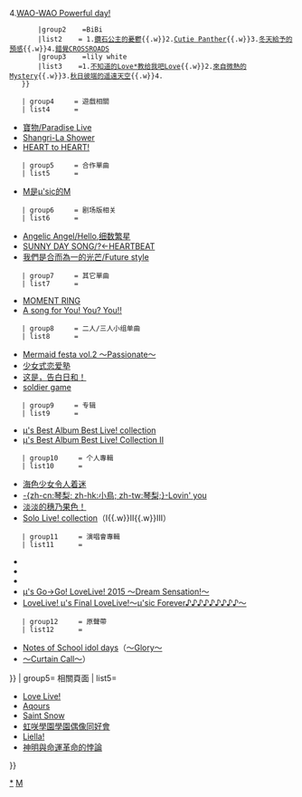 <noinclude>{{小寫}}
</noinclude>{{Navbox
| name=Μ's
| title=[[μ's]]
| state = {{{state|autocollapse}}}
| style = 
| bodyclass=hlist
| above = 
|
| group1     = 成員
| list1      = 
* [[高坂穗乃果]]（[[新田惠海]]）
* [[絢瀨繪里]]（[[南條愛乃]]）
* [[南小鳥|南-{zh-cn:琴梨; zh-hk:小鳥; zh-tw:琴梨}-]]（[[内田彩]]）
* [[園田海未]]（[[三森鈴子]]）
* [[星空凛]]（[[飯田里穗|飯田-{里}-穗]]）
* [[西木野真姬]]（[[Pile]]）
* [[東條希]]（[[楠田亞衣奈]]）
* [[小泉花陽]]（[[久保由利香]]）
* [[矢澤妮可|矢澤-{zh-hans:日香; zh-hk:妮歌; zh-tw:日香}-]]（[[德井青空]]）
|
| group2= 音樂作品
| list2= {{Navbox subgroup
    | group1     = 編號單曲
    | list1      = 
* 1.[[我們的LIVE 與你的LIFE]]
* 2.[[Snow halation]]
* 3.[[夏色笑顏1,2,Jump!]]
* 4.[[满怀“love”接近中！|满怀-{“love”}-接近中！]]
* 5.[[Wonderful Rush]]
* 6.[[Music S.T.A.R.T!!]]
    | group2     = 動畫相關
    | list2      = {{Navbox subgroup
        |group1    = 第一季
        |list1    = 
* [[我們活在當下]]
* [[一定能听见青春的声音]]
* [[前進→Tomorrow/START:DASH!!]]
* [[從今以後的Someday/Wonder zone]]
* [[No brand girls/START:DASH!!]]
        |group2    = 第二季
        |list2    = 
* [[那就是我們的奇蹟]]
* [[無論何時都一直]]
* [[夢想之門]]
* [[Love wing bell/Dancing stars on me!]]
* [[KiRa-KiRa Sensation!/Happy maker!]]
    }}
    | group3     = 小隊單曲
    | list3      = {{Navbox subgroup
        |group1    = Printemps
        |list1    = 1.[[Love marginal]]{{.w}}2.[[Pure girls project]]{{.w}}3.[[永遠Friends]]{{.w}}4.[[WAO-WAO Powerful day!]]
        |group2    =BiBi
        |list2    = 1.[[鑽石公主的憂鬱]]{{.w}}2.[[Cutie Panther]]{{.w}}3.[[冬天給予的預感]]{{.w}}4.[[錯覺CROSSROADS]]
        |group3    =lily white
        |list3    =1.[[不知道的Love*教给我吧Love]]{{.w}}2.[[來自微熱的Mystery]]{{.w}}3.[[秋日彼端的遥遠天空]]{{.w}}4.{{link-ja|想成為回憶以上的存在|思い出以上になりたくて}}
    }}

    | group4     = 遊戲相關
    | list4      = 
* [[寶物/Paradise Live]]
* [[Shangri-La Shower]]
* [[HEART to HEART!]]
    | group5     = 合作單曲
    | list5      = 
* [[M是μ'sic的M]]
    | group6     = 剧场版相关
    | list6      = 
* [[Angelic Angel/Hello,细数繁星]]
* [[SUNNY DAY SONG/?←HEARTBEAT]]
* [[我們是合而為一的光芒/Future style]]
    | group7     = 其它單曲
    | list7      = 
* [[MOMENT RING]]
* [[A song for You! You? You!!]]

    | group8     = 二人/三人小组单曲
    | list8      =
* [[Love Live!音樂作品列表|Mermaid festa vol.2 〜Passionate〜]]
* [[Love Live!音樂作品列表|少女式恋爱塾]]
* [[Love Live!音樂作品列表|这是，告白日和！]]
* [[Love Live!音樂作品列表|soldier game]]
    | group9     = 专辑
    | list9      =
* [[μ's Best Album Best Live! collection]]
* [[μ's Best Album Best Live! Collection Ⅱ]]
    | group10     = 个人專輯
    | list10      =
* [[Love Live!音樂作品列表#個人專輯|海色少女令人着迷]]
* [[Love Live!音樂作品列表#個人專輯|-{zh-cn:琴梨; zh-hk:小鳥; zh-tw:琴梨;}-Lovin' you]]
* [[Love Live!音樂作品列表#個人專輯|淡淡的穗乃果色！]]
* [[Love Live!音樂作品列表#個人專輯|Solo Live! collection]]（I{{.w}}Ⅱ{{.w}}Ⅲ）
    | group11     = 演唱會專輯
    | list11      =
* {{Tsl|ja|ラブライブ! μ's First LoveLive!|LoveLive! μ's First LoveLive!|μ's First LoveLive!}}
* {{Tsl|ja|ラブライブ! μ's 3rd Anniversary LoveLive!|LoveLive! μ's 3rd Anniversary LoveLive!|μ's 3rd Anniversary LoveLive!}}
* {{Tsl|ja|ラブライブ! μ's →NEXT LoveLive! 2014 〜ENDLESS PARADE〜|LoveLive! μ's →NEXT LoveLive! 2014 〜ENDLESS PARADE〜|μ's →NEXT LoveLive! 2014 〜ENDLESS PARADE〜}}
* [[LoveLive! μ's Go→Go! LoveLive! 2015 〜Dream Sensation!〜|μ's Go→Go! LoveLive! 2015 〜Dream Sensation!〜]]
* [[LoveLive! μ's Final LoveLive!〜μ'sic Forever♪♪♪♪♪♪♪♪♪〜]]
    | group12     = 原聲帶
    | list12      =
* [[Love Live!音樂作品列表#原聲大碟《Notes of School idol days》|Notes of School idol days]]（[[Love Live!音樂作品列表#原聲大碟《Notes of School idol days ～Glory～》|〜Glory〜]]
* [[Notes of School Idol Days 〜Curtain Call〜|〜Curtain Call〜]]）
}}
| group5= 相關頁面
| list5= 
* [[Love Live!]]
* [[Aqours]]
* [[Saint Snow]]
* [[虹咲學園學園偶像同好會]]
* [[Liella!]]
* [[神明與命運革命的悖論]]
}}<noinclude>
{{collapsible option}}

[[Category:μ's|*]]
[[Category:日本演唱團體模板|M]]
</noinclude>
